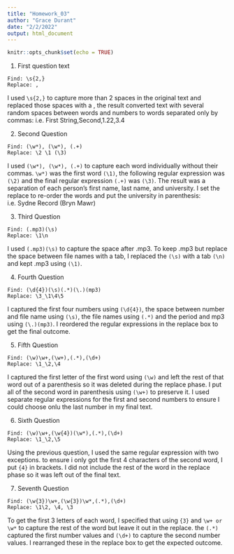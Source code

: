 ```yaml
---
title: "Homework_03"
author: "Grace Durant"
date: "2/2/2022"
output: html_document
---
```


```r
knitr::opts_chunk$set(echo = TRUE)
```
1. First question text
```
Find: \s{2,}
Replace: ,
```
I used `\s{2,}` to capture more than 2 spaces in the original text and replaced those spaces with a , the result converted text with several random spaces between words and numbers to words separated only by commas: i.e. First String,Second,1.22,3.4

2. Second Question
```
Find: (\w*), (\w*), (.+)
Replace: \2 \1 (\3)
```
I used `(\w*), (\w*), (.+)` to capture each word individually without their commas. `\w*)` was the first word `(\1)`, the following regular expression was `(\2)` and the final regular expression `(.+)` was  `(\3)`. The result was a separation of each person's first name, last name, and university. I set the replace to re-order the words and put the university in parenthesis: i.e. Sydne Record (Bryn Mawr)

3. Third Question
```
Find: (.mp3)(\s)
Replace: \1\n
```
I used `(.mp3)(\s)` to capture the space after .mp3. To keep .mp3 but replace the space between file names with a tab, I replaced the `(\s)` with a tab `(\n)` and kept .mp3 using `(\1)`. 

4. Fourth Question
```
Find: (\d{4})(\s)(.*)(\.)(mp3)
Replace: \3_\1\4\5
```
I captured the first four numbers using `(\d{4})`, the space between number and file name using `(\s)`, the file names using `(.*)` and the period and mp3 using `(\.)(mp3)`. I reordered the regular expressions in the replace box to get the final outcome. 

5. Fifth Question
```
Find: (\w)\w+,(\w+),(.*),(\d+)
Replace: \1_\2,\4
```
I captured the first letter of the first word using `(\w)` and left the rest of that word out of a parenthesis so it was deleted during the replace phase. I put all of the second word in parenthesis using `(\w+)` to preserve it. I used separate regular expressions for the first and second numbers to ensure I could choose onlu the last number in my final text.

6. Sixth Question 
```
Find: (\w)\w+,(\w{4})(\w*),(.*),(\d+)
Replace: \1_\2,\5
```
Using the previous question, I used the same regular expression with two exceptions. to ensure i only got the first 4 characters of the second word, I put `{4}` in brackets. I did not include the rest of the word in the replace phase so it was left out of the final text. 

7. Seventh Question
```
Find: (\w{3})\w+,(\w{3})\w*,(.*),(\d+)
Replace: \1\2, \4, \3
```
To get the first 3 letters of each word, I specified that using `{3}` and `\w+ or \w*` to capture the rest of the word but leave it out in the replace. the `(.*)` captured the first number values and `(\d+)` to capture the second number values. I rearranged these in the replace box to get the expected outcome. 